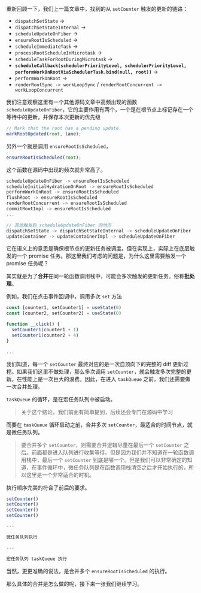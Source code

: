 

重新回顾一下，我们上一篇文章中，找到的从 `setCounter` 触发的更新的链路：

+ `dispatchSetState` ->
+ `dispatchSetStateInternal` ->
+ `scheduleUpdateOnFiber` ->
+ `ensureRootIsScheduled` ->
+ `scheduleImmediateTask` ->
+ `processRootScheduleInMicrotask` ->
+ `scheduleTaskForRootDuringMicrotask` ->
+ **`scheduleCallback(schedulerPriorityLevel, schedulerPriorityLevel, performWorkOnRootViaSchedulerTask.bind(null, root))`** ->
+ `performWorkOnRoot` ->
+ `renderRootSync -> workLoopSync` / `renderRootConcurrent -> workLoopConcurrent`

我们注意观察这里有一个其他源码文章中高频出现的函数 `scheduleUpdateOnFiber`，它的主要作用有两个，一个是在根节点上标记存在一个等待中的更新，并保存本次更新的优先级

```ts
// Mark that the root has a pending update.
markRootUpdated(root, lane);
```

另外一个就是调用 `ensureRootIsScheduled`，

```ts
ensureRootIsScheduled(root);
```

这个函数在源码中出现的频次就非常高了。

```ts
scheduleUpdateOnFiber -> ensureRootIsScheduled
scheduleInitialHydrationOnRoot -> ensureRootIsScheduled
performWorkOnRoot -> ensureRootIsScheduled
flushRoot -> ensureRootIsScheduled
renderRootConcurrent -> ensureRootIsScheduled
commitRootImpl -> ensureRootIsScheduled
...

// 其他触发到 scheduleUpdateOnFiber 的地方
dispatchSetState -> dispatchSetStateInternal -> scheduleUpdateOnFiber
updateContainer -> updateContainerImpl -> scheduleUpdateOnFiber
```

它在语义上的意思是确保根节点的更新任务被调度。但在实现上，实际上在底层触发的一个 promise 任务。那这里我们考虑的问题是，为什么这里需要触发一个 promise 任务呢？


其实就是为了**合并**在同一轮函数调用栈中，可能会多次触发的更新任务。俗称**批处理**。

例如，我们在点击事件回调中，调用多次 `set` 方法

```ts
const [counter1, setCounter1] = useState(0)
const [counter2, setCounter2] = useState(0)

function __click() {
  setCounter1(counter1 + 1)
  setCounter1(counter2 + 4)
}

...
```

我们知道，每一个 `setCounter` 最终对应的是一次自顶向下的完整的 diff 更新过程。如果我们这里不做处理，那么多次调用 `setCounter`，就会触发多次完整的更新。在性能上是一次巨大的浪费。因此，在进入 `taskQueue` 之前，我们还需要做一次合并处理。

`taskQueue` 的循环，是在宏任务队列中被启动。

> 关于这个结论，我们前面有简单提到，后续还会专门在源码中学习

而要在 `taskQueue` 循环启动之前，合并多次 `setCounter`，最适合的时间节点，就是微任务队列。

> 要合并多个 `setCounter`，则需要合并逻辑尽量在最后一个 `setCounter` 之后。前面都是进入队列进行收集等待。但是因为我们并不知道在一轮函数调用栈中，最后一个 `setCounter` 到底是哪一个。但是我们可以非常确定的知道，在事件循环中，微任务队列是在函数调用栈清空之后才开始执行的，所以这里是一个非常适合的时机。

执行顺序完美的符合了前后的要求。

```ts
setCounter()
setCounter()
setCounter()
setCounter()

---

微任务队列执行

---

宏任务队列 taskQueue 执行
```

当然，更更准确的说法，是合并多个 `ensureRootIsScheduled` 的执行。

那么具体的合并是怎么做的呢，接下来一张我们继续学习。